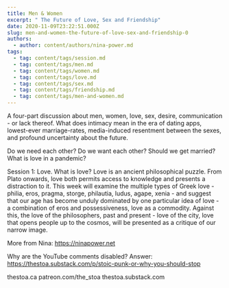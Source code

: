 ```yaml
---
title: Men & Women
excerpt: " The Future of Love, Sex and Friendship"
date: 2020-11-09T23:22:51.000Z
slug: men-and-women-the-future-of-love-sex-and-friendship-0
authors:
  - author: content/authors/nina-power.md
tags:
  - tag: content/tags/session.md
  - tag: content/tags/men.md
  - tag: content/tags/women.md
  - tag: content/tags/love.md
  - tag: content/tags/sex.md
  - tag: content/tags/friendship.md
  - tag: content/tags/men-and-women.md
---
```


A four-part discussion about men, women, love, sex, desire, communication - or lack thereof. What does intimacy mean in the era of dating apps, lowest-ever marriage-rates, media-induced resentment between the sexes, and profound uncertainty about the future.

Do we need each other? Do we want each other? Should we get married? What is love in a pandemic?

Session 1: Love. What is love? Love is an ancient philosophical puzzle. From Plato onwards, love both permits access to knowledge and presents a distraction to it. This week will examine the multiple types of Greek love - philia, eros, pragma, storge, philautia, ludus, agape, xenia - and suggest that our age has become unduly dominated by one particular idea of love - a combination of eros and possessiveness, love as a commodity. Against this, the love of the philosophers, past and present - love of the city, love that opens people up to the cosmos, will be presented as a critique of our narrow image. 

More from Nina: https://ninapower.net

Why are the YouTube comments disabled? Answer: https://thestoa.substack.com/p/stoic-punk-or-why-you-should-stop

thestoa.ca
patreon.com/the_stoa
thestoa.substack.com
